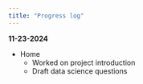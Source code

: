 ```yaml
---
title: "Progress log"
---
```

**11-23-2024**

- Home
  - Worked on project introduction
  - Draft data science questions
